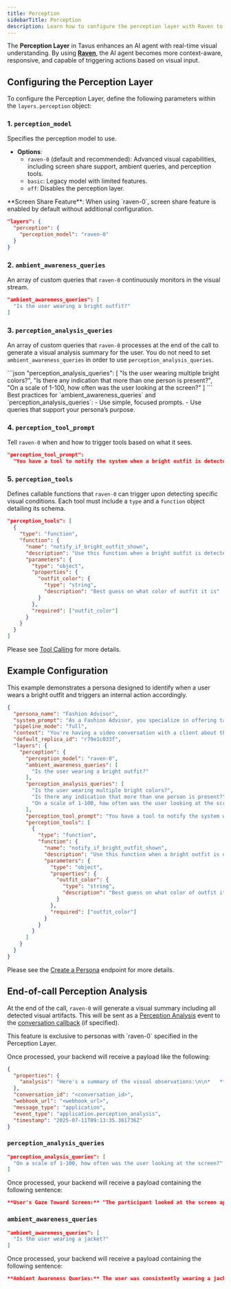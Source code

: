 ```yaml
---
title: Perception
sidebarTitle: Perception
description: Learn how to configure the perception layer with Raven to enable the real-time visual understanding.
---
```


The **Perception Layer** in Tavus enhances an AI agent with real-time visual understanding.
By using <a href="/sections/models#raven%3A-perception-model" target="_blank" rel="noopener noreferrer"><strong>Raven</strong></a>, the AI agent becomes more context-aware, responsive, and capable of triggering actions based on visual input.

## Configuring the Perception Layer
To configure the Perception Layer, define the following parameters within the `layers.perception` object:
### 1. `perception_model`
Specifies the perception model to use.
- **Options**:
  - `raven-0` (default and recommended): Advanced visual capabilities, including screen share support, ambient queries, and perception tools.
  - `basic`: Legacy model with limited features.
  - `off`: Disables the perception layer.
<Note>
**Screen Share Feature**: When using `raven-0`, screen share feature is enabled by default without additional configuration.
</Note>

```json
"layers": {
  "perception": {
    "perception_model": "raven-0"
  }
}
```

### 2. `ambient_awareness_queries`
An array of custom queries that `raven-0` continuously monitors in the visual stream.

```json
"ambient_awareness_queries": [
  "Is the user wearing a bright outfit?"
]
```

### 3. `perception_analysis_queries`
An array of custom queries that `raven-0` processes at the end of the call to generate a visual analysis summary for the user.
<Note>
You do not need to set `ambient_awareness_queries` in order to use `perception_analysis_queries`.

</Note>
```json
"perception_analysis_queries": [
  "Is the user wearing multiple bright colors?",
  "Is there any indication that more than one person is present?",
  "On a scale of 1-100, how often was the user looking at the screen?"
]
```

<Tip>
Best practices for `ambient_awareness_queries` and `perception_analysis_queries`:
- Use simple, focused prompts.
- Use queries that support your persona’s purpose.
</Tip>

### 4. `perception_tool_prompt`

Tell `raven-0` when and how to trigger tools based on what it sees.
```json
"perception_tool_prompt":
  "You have a tool to notify the system when a bright outfit is detected, named `notify_if_bright_outfit_shown`. You MUST use this tool when a bright outfit is detected."
```

### 5. `perception_tools`
Defines callable functions that `raven-0` can trigger upon detecting specific visual conditions. Each tool must include a `type` and a `function` object detailing its schema.

```json
"perception_tools": [
  {
    "type": "function",
    "function": {
      "name": "notify_if_bright_outfit_shown",
      "description": "Use this function when a bright outfit is detected in the image with high confidence",
      "parameters": {
        "type": "object",
        "properties": {
          "outfit_color": {
            "type": "string",
            "description": "Best guess on what color of outfit it is"
          }
        },
        "required": ["outfit_color"]
      }
    }
  }
]
```

<Note>
Please see <a href="/sections/conversational-video-interface/persona/perception-tool" target="_blank" rel="noopener noreferrer">Tool Calling</a> for more details.
</Note>

## Example Configuration
This example demonstrates a persona designed to identify when a user wears a bright outfit and triggers an internal action accordingly.

```json
{
  "persona_name": "Fashion Advisor",
  "system_prompt": "As a Fashion Advisor, you specialize in offering tailored fashion advice.",
  "pipeline_mode": "full",
  "context": "You're having a video conversation with a client about their outfit.",
  "default_replica_id": "r79e1c033f",
  "layers": {
    "perception": {
      "perception_model": "raven-0",
      "ambient_awareness_queries": [
        "Is the user wearing a bright outfit?"
      ],
      "perception_analysis_queries": [
        "Is the user wearing multiple bright colors?",
        "Is there any indication that more than one person is present?",
        "On a scale of 1-100, how often was the user looking at the screen?"
      ],
      "perception_tool_prompt": "You have a tool to notify the system when a bright outfit is detected, named `notify_if_bright_outfit_shown`. You MUST use this tool when a bright outfit is detected.",
      "perception_tools": [
        {
          "type": "function",
          "function": {
            "name": "notify_if_bright_outfit_shown",
            "description": "Use this function when a bright outfit is detected in the image with high confidence",
            "parameters": {
              "type": "object",
              "properties": {
                "outfit_color": {
                  "type": "string",
                  "description": "Best guess on what color of outfit it is"
                }
              },
              "required": ["outfit_color"]
            }
          }
        }
      ]
    }
  }
}
```
<Note>
Please see the <a href="/api-reference/personas/create-persona" target='_blank'>Create a Persona</a> endpoint for more details.
</Note>

## End-of-call Perception Analysis

At the end of the call, `raven-0` will generate a visual summary including all detected visual artifacts. This will be sent as a <a href="/sections/event-schemas/conversation-perception-analysis" target="_blank">Perception Analysis</a> event to the <a href="/sections/webhooks-and-callbacks#conversation-callbacks" target="_blank">conversation callback</a> (if specified).

<Note>
This feature is exclusive to personas with `raven-0` specified in the Perception Layer.
</Note>

Once processed, your backend will receive a payload like the following:
```json
{
  "properties": {
    "analysis": "Here's a summary of the visual observations:\n\n*   **User Appearance:** The subject is a young person, likely in their teens or early twenties, with dark hair and an East Asian appearance. They consistently wear a dark blue or black hooded jacket/hoodie with pink and white accents, patterns, or text on the sleeves, and possibly a white undershirt. A pendant or charm was observed on their chest. The setting is consistently an indoor environment with a plain white or light-colored wall background.\n*   **User Behavior and Demeanor:** The user frequently holds a wired earpiece, microphone, or earbuds near their mouth or chin, appearing to be speaking, listening intently, or in deep thought. Their gaze is predominantly cast downwards, occasionally looking slightly off to the side, with only rare, brief glances forward. They generally maintain a still posture.\n*   **User Emotions:** The user's expression is consistently neutral, conveying a sense of quiet concentration, engagement, contemplation, or thoughtful introspection. There are no overt signs of strong emotion; their demeanor is described as calm, focused, sometimes pensive, or slightly subdued. They appear to be actively listening or processing information.\n*    **User's gaze towards the screen:** On a scale of 1-100, the user was looking at the screen approximately 75% of the time. While there was one instance where their gaze was averted, for the majority of the observations, the user was either looking directly at the screen or in its general direction."
  },
  "conversation_id": "<conversation_id>",
  "webhook_url": "<webhook_url>",
  "message_type": "application",
  "event_type": "application.perception_analysis",
  "timestamp": "2025-07-11T09:13:35.361736Z"
}

```
### `perception_analysis_queries`
```json
"perception_analysis_queries": [
  "On a scale of 1-100, how often was the user looking at the screen?"
]
```
Once processed, your backend will receive a payload containing the following sentence:
```json
**User's Gaze Toward Screen:** "The participant looked at the screen approximately 75% of the time. Their gaze was occasionally diverted, but mostly remained focused in the direction of the camera."

```
### `ambient_awareness_queries`
```json
"ambient_awareness_queries": [
  "Is the user wearing a jacket?"
]
```
Once processed, your backend will receive a payload containing the following sentence:
```json
**Ambient Awareness Queries:** The user was consistently wearing a jacket throughout the observed period.\n*
```
